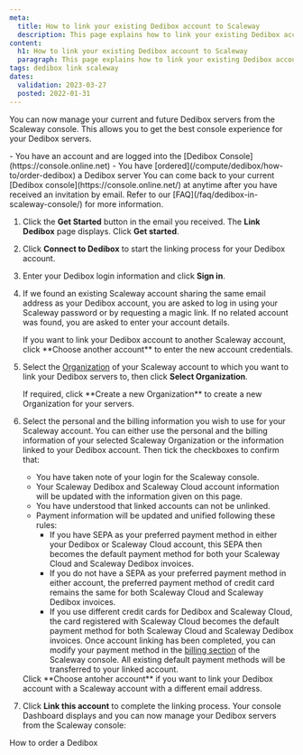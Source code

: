 ```yaml
---
meta:
  title: How to link your existing Dedibox account to Scaleway
  description: This page explains how to link your existing Dedibox account to Scaleway
content:
  h1: How to link your existing Dedibox account to Scaleway
  paragraph: This page explains how to link your existing Dedibox account to Scaleway
tags: dedibox link scaleway
dates:
  validation: 2023-03-27
  posted: 2022-01-31
---
```


You can now manage your current and future Dedibox servers from the Scaleway console. This allows you to get the best console experience for your Dedibox servers. 

<Macro id="iam-requirements" />

<Message type="requirement">
  - You have an account and are logged into the [Dedibox Console](https://console.online.net)
  - You have [ordered](/compute/dedibox/how-to/order-dedibox) a Dedibox server
</Message>

<Message type="tip">
  You can come back to your current [Dedibox console](https://console.online.net/) at anytime after you have received an invitation by email. Refer to our [FAQ](/faq/dedibox-in-scaleway-console/) for more information.
</Message>

1. Click the **Get Started** button in the email you received. The **Link Dedibox** page displays. Click **Get started**.
    <Lightbox src="scaleway-link-dedibox.webp" alt="" />
2. Click **Connect to Dedibox** to start the linking process for your Dedibox account. 
3. Enter your Dedibox login information and click **Sign in**. 
    <Lightbox src="scaleway-dedibox-login.webp" alt="" />
4. If we found an existing Scaleway account sharing the same email address as your Dedibox account, you are asked to log in using your Scaleway password or by requesting a magic link. If no related account was found, you are asked to enter your account details.
    <Lightbox src="scaleway-email-match.webp" alt="" />

    <Message type="tip">
      If you want to link your Dedibox account to another Scaleway account, click **Choose another account** to enter the new account credentials. 
    </Message>
5. Select the [Organization](/identity-and-access-management/iam/concepts/#organization) of your Scaleway account to which you want to link your Dedibox servers to, then click **Select Organization**.
    <Lightbox src="scaleway-select-orga.webp" alt="" />

    <Message type="tip"> 
      If required, click **Create a new Organization** to create a new Organization for your servers.
    </Message>
6. Select the personal and the billing information you wish to use for your Scaleway account. You can either use the personal and the billing information of your selected Scaleway Organization or the information linked to your Dedibox account. Then tick the checkboxes to confirm that:
    * You have taken note of your login for the Scaleway console.
    * Your Scaleway Dedibox and Scaleway Cloud account information will be updated with the information given on this page.
    * You have understood that linked accounts can not be unlinked.
    * Payment information will be updated and unified following these rules:
      * If you have SEPA as your preferred payment method in either your Dedibox or Scaleway Cloud account, this SEPA then becomes the default payment method for both your Scaleway Cloud and Scaleway Dedibox invoices.
      * If you do not have a SEPA as your preferred payment method in either account, the preferred payment method of credit card remains the same for both Scaleway Cloud and Scaleway Dedibox invoices.
      * If you use different credit cards for Dedibox and Scaleway Cloud, the card registered with Scaleway Cloud becomes the default payment method for both Scaleway Cloud and Scaleway Dedibox invoices.
        <Message type="tip">
          Once account linking has been completed, you can modify your payment method in the [billing section](https://console.scaleway.com/organization/billing) of the Scaleway console. All existing default payment methods will be transferred to your linked account.
        </Message>
    <Message type="note">
      Click **Choose antoher account** if you want to link your Dedibox account with a Scaleway account with a different email address. 
    </Message>
7. Click **Link this account** to complete the linking process. Your console Dashboard displays and you can now manage your Dedibox servers from the Scaleway console:
    <Lightbox src="scaleway-manage-dedibox.webp" alt="" />


<Navigation title="See Also">
  <NextButton to="/compute/dedibox/how-to/order-dedibox">How to order a Dedibox</NextButton>
</Navigation>
